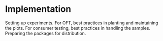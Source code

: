 # Implementation 

Setting up experiments. For OFT, best practices in planting and maintaining the plots. For consumer testing, best practices in handling the samples. Preparing the packages for distribution.
